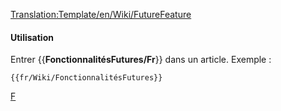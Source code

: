 <noinclude>[[Translation:Template/en/Wiki/FutureFeature]]</noinclude>

{{en/Ambox| type  = notice
| image = en/Manual/Current event.png
| text  = <strong>En Développement</strong><br>Cette fonctionnalité est actuellement '''en développement''', et n'est pas disponible en version stable d'OpenTTD avant la prochaine [[fr/Archive/Community/Construction de nuit|construction de nuit]].
}}

<noinclude>
====Utilisation====
Entrer <nowiki>{{</nowiki>'''FonctionnalitésFutures/Fr'''<nowiki>}}</nowiki> dans un article. Exemple :
<pre>{{fr/Wiki/FonctionnalitésFutures}}</pre>

[[Category:en/Manual/Base Set/Message boxes|F]]</noinclude>